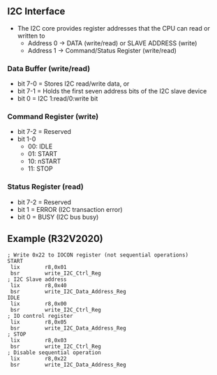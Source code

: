 == I2C Interface ==

* The I2C core provides register addresses that the CPU can read or written to
** Address 0 -> DATA (write/read) or SLAVE ADDRESS (write)  
** Address 1 -> Command/Status Register (write/read)

=== Data Buffer (write/read) ===

* bit 7-0	= Stores I2C read/write data, or
* bit 7-1	= Holds the first seven address bits of the I2C slave device
* bit 0	= I2C 1:read/0:write bit

=== Command Register (write) ===

* bit 7-2	= Reserved
* bit 1-0
** 00: IDLE
** 01: START
** 10: nSTART
** 11: STOP

=== Status Register (read) ===

* bit 7-2	= Reserved
* bit 1 	= ERROR 	(I2C transaction error)
* bit 0 	= BUSY 	(I2C bus busy)

== Example (R32V2020) ==

<pre>
; Write 0x22 to IOCON register (not sequential operations)
START
 lix		r8,0x01
 bsr		write_I2C_Ctrl_Reg
; I2C Slave address
 lix		r8,0x40
 bsr		write_I2C_Data_Address_Reg
IDLE
 lix		r8,0x00
 bsr		write_I2C_Ctrl_Reg
; IO control register
 lix		r8,0x05
 bsr		write_I2C_Data_Address_Reg
; STOP
 lix		r8,0x03
 bsr		write_I2C_Ctrl_Reg	
; Disable sequential operation
 lix		r8,0x22
 bsr		write_I2C_Data_Address_Reg
</pre>
